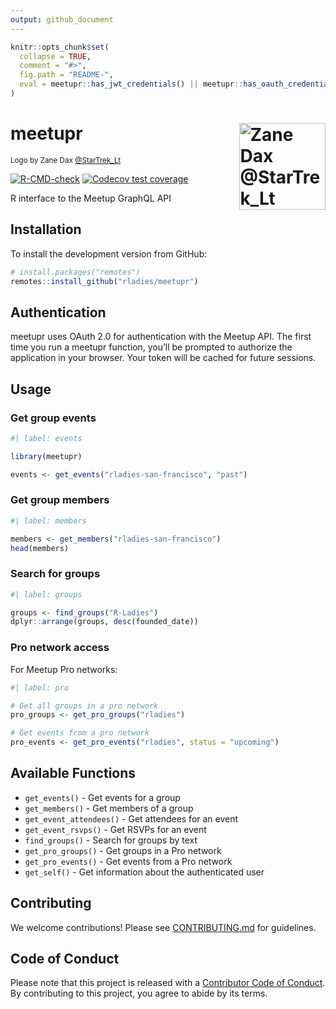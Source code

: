 ```yaml
---
output: github_document
---
```


<!-- README.md is generated from README.Rmd. Please edit the Rmd file -->

```r
knitr::opts_chunk$set(
  collapse = TRUE,
  comment = "#>",
  fig.path = "README-",
  eval = meetupr::has_jwt_credentials() || meetupr::has_oauth_credentials()
)

```

# meetupr <img src="man/figures/logo.png" align="right" alt="Zane Dax @StarTrek_Lt" width="138.5" />

<small>Logo by Zane Dax [@StarTrek_Lt](https://mobile.twitter.com/startrek_lt)</small>

<!-- badges: start -->
[![R-CMD-check](https://github.com/rladies/meetupr/actions/workflows/R-CMD-check.yaml/badge.svg)](https://github.com/rladies/meetupr/actions)
[![Codecov test coverage](https://codecov.io/gh/rladies/meetupr/branch/master/graph/badge.svg)](https://codecov.io/gh/rladies/meetupr?branch=master)
<!-- badges: end -->

R interface to the Meetup GraphQL API

## Installation

To install the development version from GitHub:

```r
# install.packages("remotes")
remotes::install_github("rladies/meetupr")
```

## Authentication

meetupr uses OAuth 2.0 for authentication with the Meetup API. 
The first time you run a meetupr function, you'll be prompted to authorize the application in your browser. 
Your token will be cached for future sessions.

## Usage

### Get group events

```r
#| label: events

library(meetupr)

events <- get_events("rladies-san-francisco", "past")
```

### Get group members

```r
#| label: members

members <- get_members("rladies-san-francisco")
head(members)
```

### Search for groups

```r
#| label: groups

groups <- find_groups("R-Ladies")
dplyr::arrange(groups, desc(founded_date))
```

### Pro network access

For Meetup Pro networks:

```r
#| label: pro

# Get all groups in a pro network
pro_groups <- get_pro_groups("rladies")

# Get events from a pro network
pro_events <- get_pro_events("rladies", status = "upcoming")
```

## Available Functions

- `get_events()` - Get events for a group
- `get_members()` - Get members of a group  
- `get_event_attendees()` - Get attendees for an event
- `get_event_rsvps()` - Get RSVPs for an event
- `find_groups()` - Search for groups by text
- `get_pro_groups()` - Get groups in a Pro network
- `get_pro_events()` - Get events from a Pro network
- `get_self()` - Get information about the authenticated user

## Contributing

We welcome contributions! 
Please see [CONTRIBUTING.md](CONTRIBUTING.md) for guidelines.

## Code of Conduct

Please note that this project is released with a [Contributor Code of Conduct](https://github.com/rladies/.github/blob/master/CODE_OF_CONDUCT.md).
By contributing to this project, you agree to abide by its terms.

